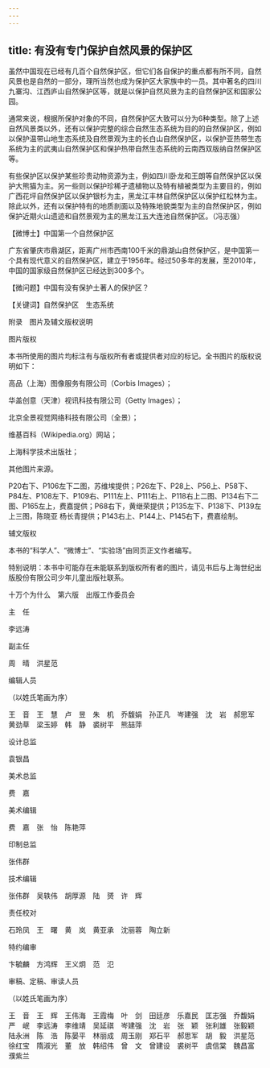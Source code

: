 ```yaml
---
---
---
```

title: 有没有专门保护自然风景的保护区
---




虽然中国现在已经有几百个自然保护区，但它们各自保护的重点都有所不同，自然风景也是自然的一部分，理所当然也成为保护区大家族中的一员。其中著名的四川九寨沟、江西庐山自然保护区等，就是以保护自然风景为主的自然保护区和国家公园。

通常来说，根据所保护对象的不同，自然保护区大致可以分为6种类型。除了上述自然风景类以外，还有以保护完整的综合自然生态系统为目的的自然保护区，例如以保护温带山地生态系统及自然景观为主的长白山自然保护区，以保护亚热带生态系统为主的武夷山自然保护区和保护热带自然生态系统的云南西双版纳自然保护区等。

有些保护区以保护某些珍贵动物资源为主，例如四川卧龙和王朗等自然保护区以保护大熊猫为主。另一些则以保护珍稀孑遗植物以及特有植被类型为主要目的，例如广西花坪自然保护区以保护银杉为主，黑龙江丰林自然保护区以保护红松林为主。除此以外，还有以保护特有的地质剖面以及特殊地貌类型为主的自然保护区，例如保护近期火山遗迹和自然景观为主的黑龙江五大连池自然保护区。（冯志强）





【微博士】中国第一个自然保护区

广东省肇庆市鼎湖区，距离广州市西南100千米的鼎湖山自然保护区，是中国第一个具有现代意义的自然保护区，建立于1956年。经过50多年的发展，至2010年，中国的国家级自然保护区已经达到300多个。

【微问题】中国有没有保护土著人的保护区？

【关键词】自然保护区　生态系统





附录　图片及辅文版权说明

图片版权

本书所使用的图片均标注有与版权所有者或提供者对应的标记。全书图片的版权说明如下：

高品（上海）图像服务有限公司（Corbis Images）；

华盖创意（天津）视讯科技有限公司（Getty Images）；

北京全景视觉网络科技有限公司（全景）；

维基百科（Wikipedia.org）网站；

上海科学技术出版社；

其他图片来源。

P20右下、P106左下二图，苏维埃提供；P26左下、P28上、P56上、P58下、P84左、P108左下、P109右、P111左上、P111右上、P118右上二图、P134右下二图、P165左上，费嘉提供；P68右下，黄继荣提供；P135左下、P138下、P139左上三图，陈晓亚 杨长青提供；P143右上、P144上、P145右下，费嘉绘制。

辅文版权

本书的“科学人”、“微博士”、“实验场”由同页正文作者编写。

特别说明：本书中可能存在未能联系到版权所有者的图片，请见书后与上海世纪出版股份有限公司少年儿童出版社联系。





十万个为什么　第六版　出版工作委员会





主　任


李远涛





副主任


周　晴　洪星范





编辑人员


（以姓氏笔画为序）


王　音　王　慧　卢　昱　朱　机　乔馥娟　孙正凡　岑建强　沈　岩　郝思军　黄劲草　梁玉婷　韩　静　裘树平　熊喆萍





设计总监


袁银昌





美术总监


费　嘉





美术编辑


费　嘉　张　怡　陈艳萍





印制总监


张伟群





技术编辑


张伟群　吴轶伟　胡厚源　陆　赟　许　辉





责任校对


石玲凤　王　曙　黄　岚　黄亚承　沈丽蓉　陶立新





特约编审


卞毓麟　方鸿辉　王义炯　范　氾





审稿、定稿、审读人员

（以姓氏笔画为序）

王　音　王　辉　王伟海　王霞梅　叶　剑　田廷彦　乐嘉民　匡志强　乔馥娟　严　岷　李远涛　李维靖　吴延祺　岑建强　沈　岩　张　颖　张利雄　张毅颖　陆永洲　陈　浩　陈晏平　林丽成　周玉刚　郑石平　郝思军　胡　毅　洪星范　徐红宝　隋淑光　董　放　韩绍伟　曾　文　曾建设　裘树平　虞信棠　魏昌富　濮紫兰